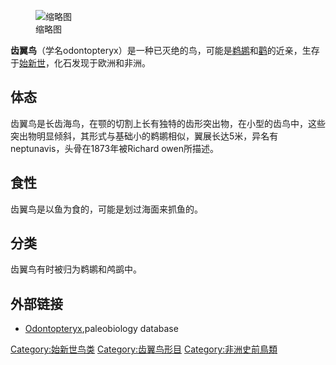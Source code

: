 {{Automatic Taxobox
| image = Odontopteryx.jpg
| taxon = Odontopteryx
| authority = 
| fossil_range = {{fossilrange|56.8|40.4}}晚[[古新世|古新世]]-晚[[始新世|始新世]]
| status = fossil
| type_species = ''Odontopteryx toliapica''
| type_species_authority=(Owen, 1873)

| synonyms =  "Odontornis" <small>Owen, 1873</small>
}}
[[File:Odontopteryx_toliapica.jpg|缩略图]]

'''齿翼鸟'''（学名odontopteryx）是一种已灭绝的鸟，可能是[[鹈鹕|鹈鹕]]和[[鹳|鹳]]的近亲，生存于[[始新世|始新世]]，化石发现于欧洲和非洲。

== 体态 ==
齿翼鸟是长齿海鸟，在颚的切割上长有独特的齿形突出物，在小型的齿鸟中，这些突出物明显倾斜，其形式与基础小的鹈鹕相似，翼展长达5米，异名有neptunavis，头骨在1873年被Richard owen所描述。

== 食性 ==
齿翼鸟是以鱼为食的，可能是划过海面来抓鱼的。

== 分类 ==
齿翼鸟有时被归为鹈鹕和鸬鹚中。
==外部链接==
*[http://Paleodb.org Odontopteryx],paleobiology database
 {{泛雞雁類}}
{{Taxonbar}}
[[Category:始新世鸟类|Category:始新世鸟类]]
[[Category:齿翼鸟形目|Category:齿翼鸟形目]]
[[Category:非洲史前鳥類|Category:非洲史前鳥類]]